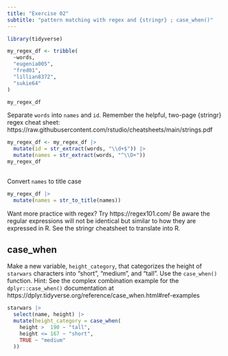 ```yaml
---
title: "Exercise 02"
subtitle: "pattern matching with regex and {stringr} ; case_when()"
---
```


```r
library(tidyverse)
```



```r
my_regex_df <- tribble(
  ~words,
  "eugenia005",
  "fred01",
  "lillian8372",
  "sukie64"
)

my_regex_df
```

Separate `words` into `names` and `id`.
Remember the helpful, two-page {stringr} regex cheat sheet:  https://raw.githubusercontent.com/rstudio/cheatsheets/main/strings.pdf

```r
my_regex_df <- my_regex_df |> 
  mutate(id = str_extract(words, "\\d+$")) |> 
  mutate(names = str_extract(words, "^\\D+"))
my_regex_df
  
```

Convert `names` to title case

```r
my_regex_df |> 
  mutate(names = str_to_title(names))
```

Want more practice with regex?  Try https://regex101.com/  Be aware the regular expressions will not be identical but similar to how they are expressed in R.  See the stringr cheatsheet to translate into R.


## case_when

Make a new variable, `height_category`, that categorizes the height of `starwars` characters into "short", "medium", and "tall".  Use the `case_when()` function.  Hint:  See the complex combination example for the `dplyr::case_when()` documentation at https://dplyr.tidyverse.org/reference/case_when.html#ref-examples



```r
starwars |> 
  select(name, height) |> 
  mutate(height_category = case_when(
    height >  190 ~ "tall",
    height <= 167 ~ "short",
    TRUE ~ "medium"
  )) 
```

